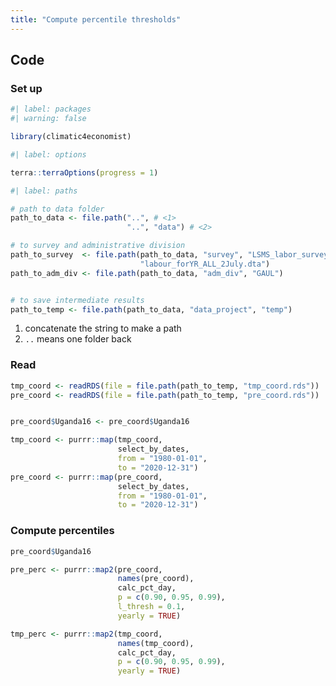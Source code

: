 ---
title: "Compute percentile thresholds"
---


## Code
### Set up
```{r packages}
#| label: packages
#| warning: false

library(climatic4economist)
```

```{r options}
#| label: options

terra::terraOptions(progress = 1)
```


```{r paths}
#| label: paths

# path to data folder
path_to_data <- file.path("..", # <1>
                          "..", "data") # <2>

# to survey and administrative division
path_to_survey  <- file.path(path_to_data, "survey", "LSMS_labor_survey",
                             "labour_forYR_ALL_2July.dta")
path_to_adm_div <- file.path(path_to_data, "adm_div", "GAUL")


# to save intermediate results
path_to_temp <- file.path(path_to_data, "data_project", "temp")
```
1. concatenate the string to make a path
2. `..` means one folder back


### Read
```{r}

tmp_coord <- readRDS(file = file.path(path_to_temp, "tmp_coord.rds"))
pre_coord <- readRDS(file = file.path(path_to_temp, "pre_coord.rds"))


pre_coord$Uganda16 <- pre_coord$Uganda16
```


```{r}

tmp_coord <- purrr::map(tmp_coord,
                        select_by_dates, 
                        from = "1980-01-01",
                        to = "2020-12-31")
pre_coord <- purrr::map(pre_coord,
                        select_by_dates, 
                        from = "1980-01-01",
                        to = "2020-12-31")

```


### Compute percentiles
```{r}


pre_coord$Uganda16

pre_perc <- purrr::map2(pre_coord,
                        names(pre_coord),
                        calc_pct_day,
                        p = c(0.90, 0.95, 0.99),
                        l_thresh = 0.1,
                        yearly = TRUE)

tmp_perc <- purrr::map2(tmp_coord,
                        names(tmp_coord),
                        calc_pct_day,
                        p = c(0.90, 0.95, 0.99),
                        yearly = TRUE)
```















